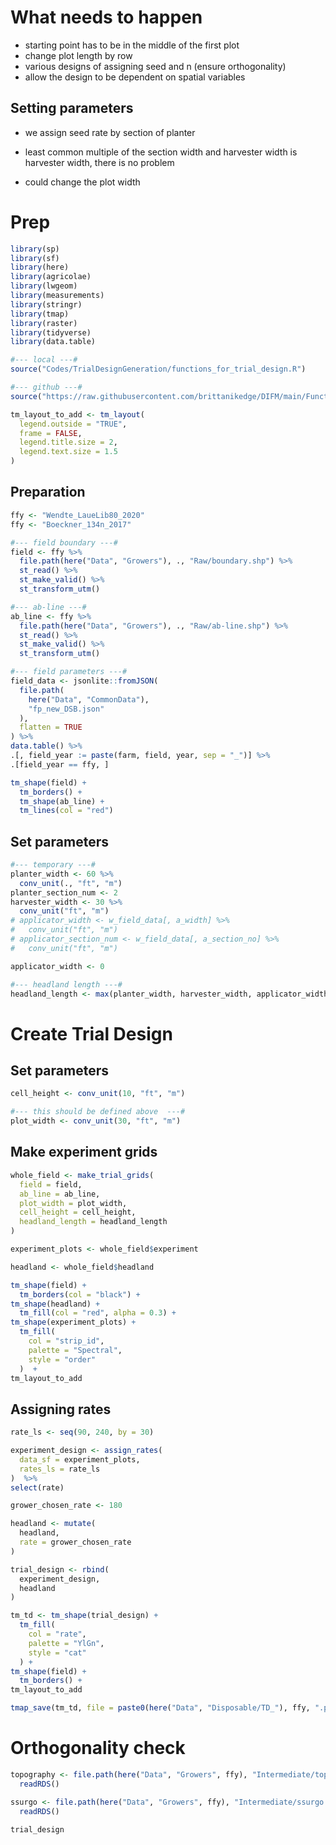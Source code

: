 # What needs to happen

+ starting point has to be in the middle of the first plot
+ change plot length by row 
+ various designs of assigning seed and n (ensure orthogonality)
+ allow the design to be dependent on spatial variables


## Setting parameters

+ we assign seed rate by section of planter

+ least common multiple of the section width and harvester width is harvester width, there is no problem

+ could change the plot width 


# Prep

```r
library(sp)
library(sf)
library(here)
library(agricolae)
library(lwgeom)
library(measurements)
library(stringr)
library(tmap)
library(raster)
library(tidyverse)
library(data.table)
```

```r
#--- local ---#
source("Codes/TrialDesignGeneration/functions_for_trial_design.R")

#--- github ---#
source("https://raw.githubusercontent.com/brittanikedge/DIFM/main/Functions.R")

```

```r
tm_layout_to_add <- tm_layout(
  legend.outside = "TRUE",
  frame = FALSE,
  legend.title.size = 2,
  legend.text.size = 1.5
)
```

## Preparation

```r
ffy <- "Wendte_LaueLib80_2020"
ffy <- "Boeckner_134n_2017"

#--- field boundary ---#
field <- ffy %>% 
  file.path(here("Data", "Growers"), ., "Raw/boundary.shp") %>% 
  st_read() %>%
  st_make_valid() %>%
  st_transform_utm()

#--- ab-line ---#
ab_line <- ffy %>% 
  file.path(here("Data", "Growers"), ., "Raw/ab-line.shp") %>% 
  st_read() %>%
  st_make_valid() %>%
  st_transform_utm()

#--- field parameters ---#
field_data <- jsonlite::fromJSON(
  file.path(
    here("Data", "CommonData"),
    "fp_new_DSB.json"
  ),
  flatten = TRUE
) %>%
data.table() %>%
.[, field_year := paste(farm, field, year, sep = "_")] %>% 
.[field_year == ffy, ]

```   

```r
tm_shape(field) +
  tm_borders() +
  tm_shape(ab_line) +
  tm_lines(col = "red")
```

## Set parameters

```r
#--- temporary ---#
planter_width <- 60 %>%
  conv_unit(., "ft", "m")
planter_section_num <- 2
harvester_width <- 30 %>%
  conv_unit("ft", "m")
# applicator_width <- w_field_data[, a_width] %>%
#   conv_unit("ft", "m")
# applicator_section_num <- w_field_data[, a_section_no] %>%
#   conv_unit("ft", "m")

applicator_width <- 0

#--- headland length ---#
headland_length <- max(planter_width, harvester_width, applicator_width) * 2

```

# Create Trial Design

## Set parameters

```r
cell_height <- conv_unit(10, "ft", "m")

#--- this should be defined above  ---#
plot_width <- conv_unit(30, "ft", "m")
```

## Make experiment grids

```r
whole_field <- make_trial_grids(
  field = field, 
  ab_line = ab_line, 
  plot_width = plot_width, 
  cell_height = cell_height,
  headland_length = headland_length
)

experiment_plots <- whole_field$experiment

headland <- whole_field$headland

```

```r
tm_shape(field) +
  tm_borders(col = "black") + 
tm_shape(headland) +
  tm_fill(col = "red", alpha = 0.3) +
tm_shape(experiment_plots) +
  tm_fill(
    col = "strip_id", 
    palette = "Spectral", 
    style = "order"
  )  +
tm_layout_to_add

```

## Assigning rates

```r
rate_ls <- seq(90, 240, by = 30)

experiment_design <- assign_rates(
  data_sf = experiment_plots, 
  rates_ls = rate_ls
)  %>% 
select(rate)

grower_chosen_rate <- 180

headland <- mutate(
  headland, 
  rate = grower_chosen_rate
)

trial_design <- rbind(
  experiment_design,
  headland
)

```

```r
tm_td <- tm_shape(trial_design) +
  tm_fill(
    col = "rate", 
    palette = "YlGn", 
    style = "cat"
  ) + 
tm_shape(field) +
  tm_borders() +
tm_layout_to_add

tmap_save(tm_td, file = paste0(here("Data", "Disposable/TD_"), ffy, ".pdf"))

```

# Orthogonality check

```r
topography <- file.path(here("Data", "Growers", ffy), "Intermediate/topography.rds") %>% 
  readRDS()

ssurgo <- file.path(here("Data", "Growers", ffy), "Intermediate/ssurgo.rds") %>% 
  readRDS()

trial_design
  
```

